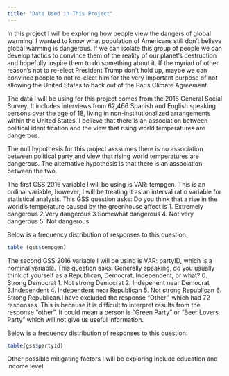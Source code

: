 ```yaml
---
title: "Data Used in This Project"
---
```

In this project I will be exploring how people view the dangers of global warming. I wanted to know what population of Americans still don't believe global warming is dangerous. If we can isolate this group of people we can develop tactics to convince them of the reality of our planet's destruction and hopefully inspire them to do something about it. If the myriad of other reason's not to re-elect President Trump don't hold up, maybe we can convince people to not re-elect him for the very important purpose of not allowing the United States to back out of the Paris Climate Agreement. 

The data I will be using for this project comes from the 2016 General Social Survey. It includes interviews from 62,466 Spanish and English speaking persons over the age of 18, living in non-institutionalized arrangements within the United States. I believe that there is an association between political identification and the view that rising world temperatures are dangerous. 

The null hypothesis for this project asssumes there is no association between political party and view that rising world temperatures are dangerous. The alternative hypothesis is that there is an association between the two. 

The first GSS 2016 variable I will be using is VAR: tempgen. This is an ordinal variable, however, I will be treating it as an interval ratio variable for statistical analysis. This GSS question asks: Do you think that a rise in the world's temperature caused by the greenhouse affect is 1. Extremely dangerous 2.Very dangerous 3.Somewhat dangerous 4. Not very dangerous 5. Not dangerous

Below is a frequency distribution of responses to this question:
```r
table (gss$tempgen) 
```

The second GSS 2016 variable I will be using is VAR: partyID, which is a nominal variable. This question asks: Generally speaking, do you usually think of yourself as a Republican, Democrat, Independent, or what? 0. Strong Democrat 1. Not strong Democrat 2. Indepenent near Democrat 3.Independent 4. Independent near Republican 5. Not strong Republican 6. Strong Republican.I have excluded the response "Other", which had 72 responses. This is because it is difficult to interpret results from the response "other". It could mean a person is "Green Party" or "Beer Lovers Party" which will not give us useful information.

Below is a frequency distribution of responses to this question: 
```r
table(gss$partyid)
```

Other possible mitigating factors I will be exploring include education and income level. 
